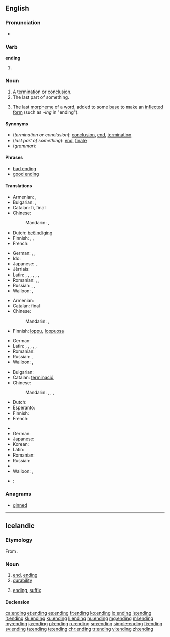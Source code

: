 ==English==

===Pronunciation===
* {{rhymes|ɛndɪŋ}}

===Verb===
'''ending'''

# {{present participle of|end}}

===Noun===
{{en-noun}}

# A [[termination]] or [[conclusion]].
# The last part of something.
# {{context|grammar|lang=en}} The last [[morpheme]] of a [[word]], added to some [[base]] to make an [[inflected]] [[form]] (such as ''-ing'' in "ending").

====Synonyms====
* (''termination or conclusion''): [[conclusion]], [[end]], [[termination]]
* (''last part of something''): [[end]], [[finale]]
* (''grammar''):

====Phrases====
* [[bad ending]]
* [[good ending]]

====Translations====

{{trans-top|termination or conclusion}}
* Armenian: {{t|hy|ավարտ|tr=avart}},  {{t|hy|վախճան|tr=vaxč̣an}}
* Bulgarian: {{t+|bg|край|m|sc=Cyrl}}, {{t+|bg|завършване|n|sc=Cyrl}}
* Catalan: fi, final
* Chinese:
*: Mandarin: {{t|cmn|結束|sc=Hani}}, {{t|cmn|结束|tr=jiéshù|sc=Hani}}
* Dutch: [[beëindiging]] {{f}}
* Finnish: {{t+|fi|loppu}}, {{t|fi|loppuminen}}, {{t+|fi|päätös}}
* French: {{t+|fr|fin|f}}
{{trans-mid}}
* German: {{t+|de|Ende|n}}, {{t+|de|Ablauf|m}}, {{t+|de|Beendigung|f}}
* Ido: {{t+|io|konkluzo}}
* Japanese: {{t|ja|終わり|tr=おわり, owari|sc=Jpan}}, {{t|ja|結末|tr=けつまつ, ketsumatsu|sc=Jpan}}
* Jèrriais: {{t|roa-jer|finnissement|m}}
* Latin: {{t|la|exitus|n}}, {{t+|la|finis|m|f}}, {{t|la|exitus|m}}, {{t+|la|terminus|m}}, {{t|la|extremum|n}}, {{t|la|peractio|f}}, {{t|la|extremus|m}}
* Romanian: {{t|ro|sfârșit|n}}, {{t|ro|încheiere|f}}, {{t|ro|final|n}}
* Russian: {{t+|ru|завершение|n|tr=zaveršénije|sc=Cyrl}}, {{t+|ru|окончание|n|tr=okončánije|sc=Cyrl}}, {{t+|ru|конец|m|tr=konéc|sc=Cyrl}}
* Walloon: {{t+|wa|fén|f}}, {{t+|wa|finixhmint|m}}
{{trans-bottom}}

{{trans-top|last part of something}}
* Armenian: {{t|hy|վերջ|tr=verǰ}}
* Catalan: final
* Chinese:
*: Mandarin: {{t|cmn|結局|sc=Hani}}, {{t|cmn|结局|tr=jiéjú|sc=Hani}}
* Finnish: [[loppu]], [[loppuosa]]
{{trans-mid}}
* German: {{t+|de|Ende|n}}
* Latin: {{t+|la|finis|m|f}}, {{t+|la|terminus|m}}, {{t|la|extremus|m}}, {{t|la|exitus|m}}, {{t|la|extremum|n}}, {{t|la|peractio|f}}
* Romanian: {{t|ro|sfârșit}}
* Russian: {{t+|ru|окончание|n|tr=okončánije|sc=Cyrl}}, {{t+|ru|конец|m|tr=konéc|sc=Cyrl}}
* Walloon: {{t+|wa|dibout|m}}, {{t+|wa|coron|m}}
{{trans-bottom}}

{{trans-top|grammar: last morpheme of a word}}
* Bulgarian: {{t+|bg|окончание|n|sc=Cyrl}}
* Catalan: [[terminació]], {{f}}
* Chinese:
*: Mandarin: {{t|cmn|詞尾|sc=Hani}}, {{t|cmn|词尾|tr=cíwěi|sc=Hani}}, {{t|cmn|語尾|sc=Hani}}, {{t|cmn|语尾|tr=yǔwěi|sc=Hani}}
* Dutch: {{t+|nl|uitgang|m}}
* Esperanto: {{t|eo|finaĵo}}
* Finnish: {{t+|fi|pääte}}
* French: {{t+|fr|terminaison|f}}
{{trans-mid}}
* {{trreq|ka}}
* German: {{t+|de|Endung|f}}
* Japanese: {{t|ja|語尾|tr=ごび, gobi|sc=Jpan}}
* Korean: {{t+|ko|어미|tr=eomi}}
* Latin: {{t|la|exitus|m}}
* Romanian: {{t|ro|terminație|f}}
* Russian: {{t+|ru|окончание|n|tr=okončánije|sc=Cyrl}}
* {{trreq|tr}}
* Walloon: {{t+|wa|cawete|f}}, {{t+|wa|coron|m}}
{{trans-bottom}}

{{checktrans-top}}
* {{ttbc|ka}}: {{t|ka|დასასრული|tr=dasasruli}}
{{trans-mid}}
{{trans-bottom}}

===Anagrams===
* [[ginned#English|ginned]]

----

==Icelandic==

===Etymology===
From {{suffix|enda|ing|t1=to end|lang=is}}.

===Noun===
{{is-noun|f|endingar|endingar}}

# [[end]], [[ending#English|ending]]
# [[durability]]
# {{context|grammar|lang=is}} [[ending#English|ending]], [[suffix]]

====Declension====
{{is-decl-noun-f-s1|end|i|ng|u=u}}

[[ca:ending]]
[[et:ending]]
[[es:ending]]
[[fr:ending]]
[[ko:ending]]
[[io:ending]]
[[is:ending]]
[[it:ending]]
[[kk:ending]]
[[ku:ending]]
[[li:ending]]
[[hu:ending]]
[[mg:ending]]
[[ml:ending]]
[[my:ending]]
[[ja:ending]]
[[pl:ending]]
[[ru:ending]]
[[sm:ending]]
[[simple:ending]]
[[fi:ending]]
[[sv:ending]]
[[ta:ending]]
[[te:ending]]
[[chr:ending]]
[[tr:ending]]
[[vi:ending]]
[[zh:ending]]